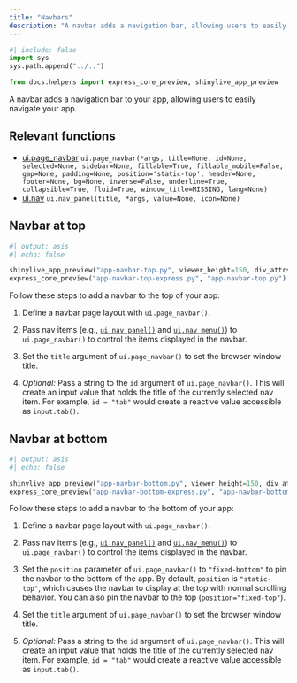 ```yaml
---
title: "Navbars"
description: "A navbar adds a navigation bar, allowing users to easily navigate your Shiny app."
---
```


```python
#| include: false
import sys
sys.path.append("../..")

from docs.helpers import express_core_preview, shinylive_app_preview
```

A navbar adds a navigation bar to your app, allowing users to easily navigate your app.

## Relevant functions

- [ui.page_navbar](https://shiny.posit.co/py/api/ui.page_navbar.html)
  `ui.page_navbar(*args, title=None, id=None, selected=None, sidebar=None, fillable=True, fillable_mobile=False, gap=None, padding=None, position='static-top', header=None, footer=None, bg=None, inverse=False, underline=True, collapsible=True, fluid=True, window_title=MISSING, lang=None)`
- [ui.nav](https://shiny.posit.co/py/api/ui.nav.html)
  `ui.nav_panel(title, *args, value=None, icon=None)`

:::{.border-bottom .blue .mt-6 .mb-5}
:::


## Navbar at top

:::{.column-screen-inset-right style="max-width:800px;"}

```python
#| output: asis
#| echo: false

shinylive_app_preview("app-navbar-top.py", viewer_height=150, div_attrs=".p-0")
express_core_preview("app-navbar-top-express.py", "app-navbar-top.py")
```

:::

Follow these steps to add a navbar to the top of your app:

  1. Define a navbar page layout with `ui.page_navbar()`.

  2. Pass nav items (e.g., [`ui.nav_panel()`](https://shiny.posit.co/py/api/ui.nav.html) and [`ui.nav_menu()`](https://shiny.posit.co/py/api/ui.nav_menu.html)) to `ui.page_navbar()` to control the items displayed in the navbar.

  3. Set the `title` argument of `ui.page_navbar()` to set the browser window title.

  4. _Optional:_ Pass a string to the `id` argument of `ui.page_navbar()`. This will create an input value that holds the title of the currently selected nav item. For example, `id = "tab"` would create a reactive value accessible as `input.tab()`.

:::{.border-bottom .blue .my-5}
:::

## Navbar at bottom

:::{.column-screen-inset-right style="max-width:800px;"}

```python
#| output: asis
#| echo: false

shinylive_app_preview("app-navbar-bottom.py", viewer_height=150, div_attrs=".p-0")
express_core_preview("app-navbar-bottom-express.py", "app-navbar-bottom.py")
```

:::


Follow these steps to add a navbar to the bottom of your app:

  1. Define a navbar page layout with `ui.page_navbar()`.

  2. Pass nav items (e.g., [`ui.nav_panel()`](https://shiny.posit.co/py/api/ui.nav.html) and [`ui.nav_menu()`](https://shiny.posit.co/py/api/ui.nav_menu.html)) to `ui.page_navbar()` to control the items displayed in the navbar.

  3. Set the `position` parameter of `ui.page_navbar()` to `"fixed-bottom"` to pin the navbar to the bottom of the app. By default, `position` is `"static-top"`, which causes the navbar to display at the top with normal scrolling behavior. You can also pin the navbar to the top (`position="fixed-top"`).

  4. Set the `title` argument of `ui.page_navbar()` to set the browser window title.

  5. _Optional:_ Pass a string to the `id` argument of `ui.page_navbar()`. This will create an input value that holds the title of the currently selected nav item. For example, `id = "tab"` would create a reactive value accessible as `input.tab()`.

